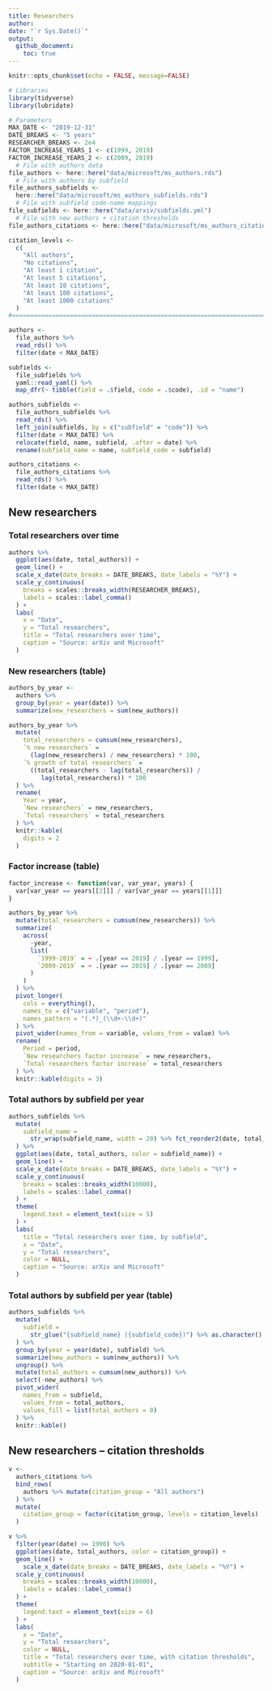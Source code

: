 ```yaml
---
title: Researchers
author: 
date: "`r Sys.Date()`"
output: 
  github_document:
    toc: true
---
```


```r
knitr::opts_chunk$set(echo = FALSE, message=FALSE)
```

```r
# Libraries
library(tidyverse)
library(lubridate)

# Parameters
MAX_DATE <- "2019-12-31"
DATE_BREAKS <- "5 years"
RESEARCHER_BREAKS <- 2e4 
FACTOR_INCREASE_YEARS_1 <- c(1999, 2019)
FACTOR_INCREASE_YEARS_2 <- c(2009, 2019)
  # File with authors data
file_authors <- here::here("data/microsoft/ms_authors.rds")
  # File with authors by subfield
file_authors_subfields <- 
  here::here("data/microsoft/ms_authors_subfields.rds")
  # File with subfield code-name mappings
file_subfields <- here::here("data/arxiv/subfields.yml")
  # File with new authors + citation thresholds
file_authors_citations <- here::here("data/microsoft/ms_authors_citations.rds")

citation_levels <-
  c(
    "All authors",
    "No citations",
    "At least 1 citation",
    "At least 5 citations",
    "At least 10 citations",
    "At least 100 citations",
    "At least 1000 citations"
  )
#===============================================================================

authors <-
  file_authors %>% 
  read_rds() %>% 
  filter(date < MAX_DATE)

subfields <-
  file_subfields %>% 
  yaml::read_yaml() %>% 
  map_dfr(~ tibble(field = .$field, code = .$code), .id = "name")

authors_subfields <-
  file_authors_subfields %>% 
  read_rds() %>% 
  left_join(subfields, by = c("subfield" = "code")) %>% 
  filter(date < MAX_DATE) %>% 
  relocate(field, name, subfield, .after = date) %>% 
  rename(subfield_name = name, subfield_code = subfield)

authors_citations <-
  file_authors_citations %>% 
  read_rds() %>% 
  filter(date < MAX_DATE)
```

## New researchers

### Total researchers over time

```r
authors %>% 
  ggplot(aes(date, total_authors)) +
  geom_line() +
  scale_x_date(date_breaks = DATE_BREAKS, date_labels = "%Y") +
  scale_y_continuous(
    breaks = scales::breaks_width(RESEARCHER_BREAKS), 
    labels = scales::label_comma()
  ) + 
  labs(
    x = "Date",
    y = "Total researchers",
    title = "Total researchers over time",
    caption = "Source: arXiv and Microsoft"
  )
```

### New researchers (table)

```r
authors_by_year <-
  authors %>% 
  group_by(year = year(date)) %>% 
  summarize(new_researchers = sum(new_authors))

authors_by_year %>% 
  mutate(
    total_researchers = cumsum(new_researchers),
    `% new researchers` =
      (lag(new_researchers) / new_researchers) * 100,
    `% growth of total researchers` = 
      ((total_researchers - lag(total_researchers)) / 
         lag(total_researchers)) * 100
  ) %>% 
  rename(
    Year = year,
    `New researchers` = new_researchers,
    `Total researchers` = total_researchers
  ) %>% 
  knitr::kable(
    digits = 2
  )
```

### Factor increase (table)

```r
factor_increase <- function(var, var_year, years) {
  var[var_year == years[[2]]] / var[var_year == years[[1]]]
}

authors_by_year %>% 
  mutate(total_researchers = cumsum(new_researchers)) %>% 
  summarize(
    across(
      -year, 
      list(
        `1999-2019` = ~ .[year == 2019] / .[year == 1999],
        `2009-2019` = ~ .[year == 2019] / .[year == 2009]
      )
    )
  ) %>% 
  pivot_longer(
    cols = everything(), 
    names_to = c("variable", "period"),
    names_pattern = "(.*)_(\\d+-\\d+)"
  ) %>% 
  pivot_wider(names_from = variable, values_from = value) %>% 
  rename(
    Period = period,
    `New researchers factor increase` = new_researchers,
    `Total researchers factor increase` = total_researchers
  ) %>% 
  knitr::kable(digits = 3)
```

### Total authors by subfield per year 

```r
authors_subfields %>% 
  mutate(
    subfield_name = 
      str_wrap(subfield_name, width = 20) %>% fct_reorder2(date, total_authors)
  ) %>% 
  ggplot(aes(date, total_authors, color = subfield_name)) + 
  geom_line() +
  scale_x_date(date_breaks = DATE_BREAKS, date_labels = "%Y") +
  scale_y_continuous(
    breaks = scales::breaks_width(10000), 
    labels = scales::label_comma()
  ) +
  theme(
    legend.text = element_text(size = 5)
  ) +
  labs(
    title = "Total researchers over time, by subfield",
    x = "Date",
    y = "Total researchers",
    color = NULL,
    caption = "Source: arXiv and Microsoft"
  ) 
```

### Total authors by subfield per year (table)

```r
authors_subfields %>%
  mutate(
    subfield =
      str_glue("{subfield_name} ({subfield_code})") %>% as.character()
  ) %>%
  group_by(year = year(date), subfield) %>%
  summarize(new_authors = sum(new_authors)) %>%
  ungroup() %>%
  mutate(total_authors = cumsum(new_authors)) %>%
  select(-new_authors) %>%
  pivot_wider(
    names_from = subfield,
    values_from = total_authors,
    values_fill = list(total_authors = 0)
  ) %>% 
  knitr::kable()
```

## New researchers -- citation thresholds

```r
v <-
  authors_citations %>% 
  bind_rows(
    authors %>% mutate(citation_group = "All authors")
  ) %>% 
  mutate(
    citation_group = factor(citation_group, levels = citation_levels)
  )

v %>% 
  filter(year(date) >= 1990) %>% 
  ggplot(aes(date, total_authors, color = citation_group)) +
  geom_line() +
    scale_x_date(date_breaks = DATE_BREAKS, date_labels = "%Y") +
  scale_y_continuous(
    breaks = scales::breaks_width(10000), 
    labels = scales::label_comma()
  ) +
  theme(
    legend.text = element_text(size = 6)
  ) +
  labs(
    x = "Date",
    y = "Total researchers",
    color = NULL,
    title = "Total researchers over time, with citation thresholds",
    subtitle = "Starting on 2020-01-01",
    caption = "Source: arXiv and Microsoft"
  )
```






